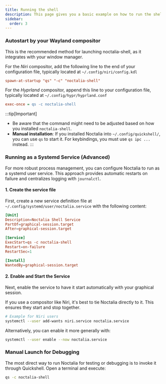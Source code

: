 ```yaml
---
title: Running the shell
description: This page gives you a basic example on how to run the shell.
sidebar:
  order: 3
---
```


### Autostart by your Wayland compositor
This is the recommended method for launching noctalia-shell, as it integrates with your window manager.

For the *Niri* compositor, add the following line to the end of your configuration file, typically located at `~/.config/niri/config.kdl`
```ini
spawn-at-startup "qs" "-c" "noctalia-shell"
```

For the *Hyprland* compositor, append this line to your configuration file, typically located at `~/.config/hypr/hyprland.conf`
```ini
exec-once = qs -c noctalia-shell
```

:::tip[Important]
- Be aware that the command might need to be adjusted based on how you installed `noctalia-shell`.
- **Manual installation**: If you installed Noctalia into `~/.config/quickshell/`, you can use `qs` to start it. For keybindings, you must use `qs ipc ...` instead.
:::


### Running as a Systemd Service (Advanced)
For more robust process management, you can configure Noctalia to run as a systemd user service. This approach provides automatic restarts on failure and centralizes logging with `journalctl`.

#### 1. Create the service file
First, create a new service definition file at `~/.config/systemd/user/noctalia.service` with the following content:

```toml
[Unit]
Description=Noctalia Shell Service
PartOf=graphical-session.target
After=graphical-session.target

[Service]
ExecStart=qs -c noctalia-shell
Restart=on-failure
RestartSec=1

[Install]
WantedBy=graphical-session.target
```

#### 2. Enable and Start the Service

Next, enable the service to have it start automatically with your graphical session.

If you use a compositor like Niri, it's best to tie Noctalia directly to it. This ensures they start and stop together.

```bash
# Example for Niri users
systemctl --user add-wants niri.service noctalia.service
```

Alternatively, you can enable it more generally with:
```bash
systemctl --user enable --now noctalia.service
```

### Manual Launch for Debugging
The most direct way to run Noctalia for testing or debugging is to invoke it through Quickshell. Open a terminal and execute:
```bash
qs -c noctalia-shell
```
